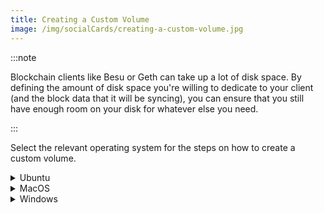 ```yaml
---
title: Creating a Custom Volume
image: /img/socialCards/creating-a-custom-volume.jpg
---
```


:::note

Blockchain clients like Besu or Geth can take up a lot of disk space. By defining the amount of disk space you're willing to
dedicate to your client (and the block data that it will be syncing), you can ensure that you still have enough room on
your disk for whatever else you need.

:::

Select the relevant operating system for the steps on how to create a custom volume.

<details>

<summary>Ubuntu</summary>

- Open Terminal
- Use the `df -h` command to check the available disk space
- Choose a maximum size for the volume. We'll use 100GB for this example, but refer to the 
[Geth](./use-binary.mdx#disk-space-geth) or [Besu](./use-binary.mdx#disk-space-besu) explanation 
to help determine the value.
- Use `fallocate` to create a file of the desired size, e.g. `fallocate -l 100G myfile.img`
- Use `mkfs.ext4` to format the file as an ext4 filesystem. e.g. `mkfs.ext4 myfile.img`
- Mount the file using `mount`, e.g. `mount -o loop myfile.img /mnt/myvolume`
- The contents will now be available in `/mnt/myvolume`, up to a maximum of 100GB

</details>

<details>
  
<summary>MacOS</summary>

- Open Terminal
- Use the `df -h` command to check the available disk space
- Choose a maximum size for the volume. We'll use 100GB for this example, but refer to the 
[Geth](./use-binary.mdx#disk-space-geth) or [Besu](./use-binary.mdx#disk-space-besu) explanation 
to help determine the value.
- Use `hdiutil` to create a sparse image of the desired size, e.g. `hdiutil create -size 100g -type SPARSE -fs HFS+X myfile.dmg`
- Mount the image using `hdiutil`, e.g. `hdiutil attach myfile.dmg`
- The contents will now be available mounted under `/Volumes`, up to a maximum of 100GB

</details>

<details>

<summary>Windows</summary>

<details>

<summary>Without Windows Subsystem Linux</summary>

- Open Command Prompt as Administrator
- Use the `dir` command to check available disk space on the volume you want to create the disk image
- Choose a maximum size for the volume. We'll use 100GB for this example, but refer to the 
[Geth](./use-binary.mdx#disk-space-geth) or [Besu](./use-binary.mdx#disk-space-besu) explanation 
to help determine the value.
- Use the `fsutil` command to create a sparse file of the desired size, e.g. `fsutil file createnew myfile.img 107374182400` (for a 100GB file)
- Initialize the disk image using `diskpart`:
  - `diskpart`
  - `select vdisk file="myfile.img"`
  - `create vdisk maximum=100000`
  - `attach vdisk`
  - `exit`
- Format the volume using `format`, e.g. `format F: /FS:NTFS /A:64K /Q`
- The new volume will now be available as drive letter F:, up to the maximum 100GB size

To mount an existing disk image:

- Open Command Prompt as Administrator
- Use `diskpart`
  - `select vdisk file="myfile.img"`
  - `attach vdisk`
- The disk image will be mounted and accessible under the assigned drive letter

</details>

<details>

<summary>With Windows Subsystem Linux</summary>

- Open WSL
- Use the `df -h` command to check the available disk space
- Choose a maximum size for the volume. We'll use 100GB for this example, but refer to the 
[Geth](./use-binary.mdx#disk-space-geth) or [Besu](./use-binary.mdx#disk-space-besu) explanation
to help determine the value.
- Use `fallocate` to create a file of the desired size, e.g. `fallocate -l 100G myfile.img`
- Use `mkfs.ext4` to format the file as an ext4 filesystem. e.g. `mkfs.ext4 myfile.img`
- Mount the file using `mount`, e.g. `mount -o loop myfile.img /mnt/myvolume`
- The contents will now be available in `/mnt/myvolume`, up to a maximum of 100GB

</details>

</details>
